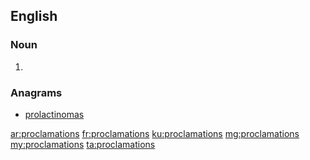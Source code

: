 ==English==

===Noun===
{{head|en|noun plural form}}

# {{plural of|proclamation|lang=en}}

===Anagrams===
* [[prolactinomas#English|prolactinomas]]

[[ar:proclamations]]
[[fr:proclamations]]
[[ku:proclamations]]
[[mg:proclamations]]
[[my:proclamations]]
[[ta:proclamations]]